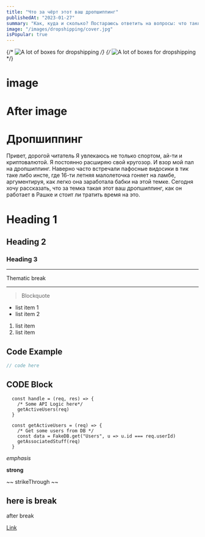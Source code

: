 ```yaml
---
title: "Что за чёрт этот ваш дропшиппинг"
publishedAt: "2023-01-27"
summary: "Как, куда и сколько? Постараюсь ответить на вопросы: что такое дропшип, как начать и во сколько обойдётся. А также поговорим о похожих схемах заработка в интернете"
image: "/images/dropshipping/cover.jpg"
isPopular: true
---
```


{/* ![A lot of boxes for dropshipping](/images/dropshipping/cover.jpg) */}
{/* ![A lot of boxes for dropshipping](/images/dropshipping/vert.png) */}

<BlogVerticalImage url="/images/dropshipping/vertical_binance.jpg" alt="123" />

# image

<BlogHorizontalImage url="/images/dropshipping/cover.jpg" alt="123" />

# After image

# Дропшиппинг
Привет, дорогой читатель
Я увлекаюсь не только спортом, ай-ти и криптовалютой. Я постоянно расширяю свой кругозор. И взор мой пал на дропшиппинг. Наверно часто встречали пафосные видосики в тик таке либо инсте, где 16-ти летняя малолеточка гоняет на ламбе, аргументируя, как легко она заработала бабки на этой темке.
Сегодня хочу рассказать, что за темка такая этот ваш дропшиппинг, как он работает в Рашке и стоит ли тратить время на это.

# Heading 1
## Heading 2
### Heading 3

***

Thematic break

***

> Blockquote

- list item 1
- list item 2

1. list item
2. list item

## Code Example

```typescript:lib/mdx.ts
// code here
```

## CODE Block

```JS
  const handle = (req, res) => {
    /* Some API Logic here*/
    getActiveUsers(req)
  }

  const getActiveUsers = (req) => {
    /* Get some users from DB */
    const data = FakeDB.get("Users", u => u.id === req.userId)
    getAssociatedStuff(req)
  }
```

_emphasis_

**strong**

~~ strikeThrough ~~

here is break
---
after break

[Link](https://v0.mdxjs.com/getting-started/#table-of-components)